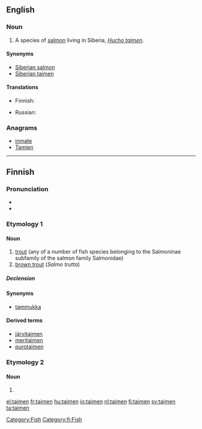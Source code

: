 ==English==
{{wikipedia|Hucho taimen}}

===Noun===
{{en-noun}}

# A species of [[salmon]] living in Siberia, ''[[Hucho taimen]]''.

====Synonyms====
* [[Siberian salmon]]
* [[Siberian taimen]]

====Translations====
{{trans-top|''Hucho taimen''}}
* Finnish: {{t|fi|siperianjokilohi}}
{{trans-mid}}
* Russian: {{t|ru|таймень|m|tr=tajm'én'|sc=Cyrl}}
{{trans-bottom}}

===Anagrams===
* [[inmate#English|inmate]]
* [[Tamien#English|Tamien]]

[[Category:Fish]]

----

==Finnish==

===Pronunciation===
* {{IPA|lang=fi|[ˈt̪ɑime̞n]}}
* {{hyphenation|tai|men}}

===Etymology 1===
{{rfe|lang=fi}}
{{wikipedia|lang=fi}}

====Noun====
{{infl|fi|noun}}

# [[trout]] (any of a number of fish species belonging to the Salmoninae subfamily of the salmon family Salmonidae)
# [[brown trout]] (''Salmo trutta'')

=====Declension=====
{{fi-decl-ahven|taimen}}

====Synonyms====
* [[tammukka]]

====Derived terms====
* [[järvitaimen]]
* [[meritaimen]]
* [[purotaimen]]

===Etymology 2===

====Noun====
{{infl|fi|noun form}}

# {{fi-form of|type=noun|case=genitive|pl=singular|taimi}}

[[Category:fi:Fish]]

[[el:taimen]]
[[fr:taimen]]
[[hu:taimen]]
[[io:taimen]]
[[nl:taimen]]
[[fi:taimen]]
[[sv:taimen]]
[[ta:taimen]]